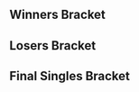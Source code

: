 {{DISPLAYTITLE:Smash Summit 5: Singles Bracket}}{{SetGame|melee}}
{{Smash Summit 5 Tabs}}
==Winners Bracket==
{{8DEWBracketA
|tourneylink=Smash Summit/5
|tourneyname=Smash Summit 5
<!-- Quarterfinals -->
|r1m1p1=Hungrybox |r1m1p1flag=us |r1m1p1score=3
|r1m1p2=SFAT |r1m1p2flag=us |r1m1p2score=0
|r1m1win=1
|r1m1p1char1=puff |r1m1p2char1=fox |r1m1p1stock1=4 |r1m1p2stock1=0 |r1m1win1=1 |r1m1stage1=Battlefield
|r1m1p1char2=puff |r1m1p2char2=fox |r1m1p1stock2=3 |r1m1p2stock2=0 |r1m1win2=1 |r1m1stage2=Final Destination
|r1m1p1char3=puff |r1m1p2char3=fox |r1m1p1stock3=2 |r1m1p2stock3=0 |r1m1win3=1 |r1m1stage3=Final Destination
|r1m1date=November 5, 2017
|r1m1details={{BracketMatchDetails|reddit=|comment=|vod=https://www.youtube.com/watch?v=JTv5Nobh-Lk}}

|r1m2p1=Axe |r1m2p1flag=us |r1m2p1score=0
|r1m2p2=Mango |r1m2p2flag=us |r1m2p2score=3
|r1m2win=2
|r1m2p1char1=pikachu |r1m2p2char1=fox |r1m2p1stock1=0 |r1m2p2stock1=1 |r1m2win1=2 |r1m2stage1=Battlefield
|r1m2p1char2=yl |r1m2p2char2=mario |r1m2p1stock2=0 |r1m2p2stock2=2 |r1m2win2=2 |r1m2stage2=Final Destination
|r1m2p1char3=pikachu |r1m2p2char3=fox |r1m2p1stock3=0 |r1m2p2stock3=2 |r1m2win3=2 |r1m2stage3=Fountain of Dreams
|r1m2date=November 5, 2017
|r1m2details={{BracketMatchDetails|reddit=|comment=|vod=https://www.youtube.com/watch?v=CPKQ00DN7I8}}

|r1m3p1=Armada |r1m3p1flag=se |r1m3p1score=3
|r1m3p2=Wizzrobe |r1m3p2flag=us |r1m3p2score=2
|r1m3win=1
|r1m3p1char1=peach |r1m3p2char1=cf |r1m3p1stock1=0 |r1m3p2stock1=1 |r1m3win1=2 |r1m3stage1=Final Destination
|r1m3p1char2=peach |r1m3p2char2=cf |r1m3p1stock2=0 |r1m3p2stock2=2 |r1m3win2=2 |r1m3stage2=Final Destination
|r1m3p1char3=peach |r1m3p2char3=cf |r1m3p1stock3=1 |r1m3p2stock3=0 |r1m3win3=1 |r1m3stage3=Dream Land
|r1m3p1char4=peach |r1m3p2char4=cf |r1m3p1stock4=2 |r1m3p2stock4=0 |r1m3win4=1 |r1m3stage4=Pokémon Stadium
|r1m3p1char5=peach |r1m3p2char5=cf |r1m3p1stock5=1 |r1m3p2stock5=0 |r1m3win5=1 |r1m3stage5=Pokémon Stadium
|r1m3date=November 5, 2017
|r1m3details={{BracketMatchDetails|reddit=|comment=|vod=https://www.youtube.com/watch?v=dDq7f0GwULc}}

|r1m4p1=Leffen |r1m4p1flag=se |r1m4p1score=3
|r1m4p2=Plup |r1m4p2flag=us |r1m4p2score=1
|r1m4win=1
|r1m4p1char1=fox |r1m4p2char1=sheik |r1m4p1stock1=1 |r1m4p2stock1=0 |r1m4win1=1 |r1m4stage1=Yoshi's Story
|r1m4p1char2=fox |r1m4p2char2=sheik |r1m4p1stock2=0 |r1m4p2stock2=1 |r1m4win2=2 |r1m4stage2=Battlefield
|r1m4p1char3=fox |r1m4p2char3=samus |r1m4p1stock3=3 |r1m4p2stock3=0 |r1m4win3=1 |r1m4stage3=Final Destination
|r1m4p1char4=fox |r1m4p2char4=sheik |r1m4p1stock4=1 |r1m4p2stock4=0 |r1m4win4=1 |r1m4stage4=Fountain of Dreams
|r1m4date=November 5, 2017
|r1m4details={{BracketMatchDetails|reddit=|comment=|vod=https://www.youtube.com/watch?v=ekFGdp4mFUM}}

<!-- SEMIFINALS -->
|r2m1p1=Hungrybox |r2m1p1flag=us |r2m1p1score=3
|r2m1p2=Mango |r2m1p2flag=us |r2m1p2score=1
|r2m1win=1
|r2m1p1char1=puff |r2m1p2char1=fox |r2m1p1stock1=1 |r2m1p2stock1=0 |r2m1win1=1 |r2m1stage1=Battlefield
|r2m1p1char2=puff |r2m1p2char2=fox |r2m1p1stock2=0 |r2m1p2stock2=1 |r2m1win2=2 |r2m1stage2=Yoshi's Story
|r2m1p1char3=puff |r2m1p2char3=fox |r2m1p1stock3=1 |r2m1p2stock3=0 |r2m1win3=1 |r2m1stage3=Dream Land
|r2m1p1char4=puff |r2m1p2char4=fox |r2m1p1stock4=2 |r2m1p2stock4=0 |r2m1win4=1 |r2m1stage4=Final Destination
|r2m1date=November 5, 2017
|r2m1details={{BracketMatchDetails|reddit=|comment=|vod=https://www.youtube.com/watch?v=kRIoj4ijYSE}}

|r2m2p1=Armada |r2m2p1flag=se |r2m2p1score=2
|r2m2p2=Leffen |r2m2p2flag=se |r2m2p2score=3
|r2m2win=2
|r2m2p1char1=fox |r2m2p2char1=fox |r2m2p1stock1=0 |r2m2p2stock1=3 |r2m2win1=2 |r2m2stage1=Dream Land
|r2m2p1char2=fox |r2m2p2char2=fox |r2m2p1stock2=2 |r2m2p2stock2=0 |r2m2win2=1 |r2m2stage2=Battlefield
|r2m2p1char3=fox |r2m2p2char3=fox |r2m2p1stock3=2 |r2m2p2stock3=0 |r2m2win3=1 |r2m2stage3=Final Destination
|r2m2p1char4=fox |r2m2p2char4=fox |r2m2p1stock4= 0 |r2m2p2stock4=2 |r2m2win4=2 |r2m2stage4=Final Destination
|r2m2p1char5=fox |r2m2p2char5=fox |r2m2p1stock5=0 |r2m2p2stock5=3 |r2m2win5=2 |r2m2stage5=Yoshi's Story
|r2m2date=November 5, 2017
|r2m2details={{BracketMatchDetails|reddit=|comment=|vod=https://www.youtube.com/watch?v=vz-9-E_f9XQ}}
}}

==Losers Bracket==
{{16DELBracketSmwA
|tourneylink=Smash Summit/5
|tourneyname=Smash Summit 5
|l1placement=13-16
|l2placement=9-12
|l3placement=7-8
|l4placement=5-6
|column-width=185

<!-- Round 1 -->
|l1m1p1=Hax |l1m1p1flag=us |l1m1p1score=2
|l1m1p2=MikeHaze |l1m1p2flag=us |l1m1p2score=3
|l1m1win=2
|l1m1p1char1=fox |l1m1p2char1=fox |l1m1p1stock1=1 |l1m1p2stock1=0 |l1m1win1=1 |l1m1stage1=Battlefield
|l1m1p1char2=fox |l1m1p2char2=fox |l1m1p1stock2=1 |l1m1p2stock2=0 |l1m1win2=1 |l1m1stage2=Dream Land
|l1m1p1char3=fox |l1m1p2char3=fox |l1m1p1stock3=0 |l1m1p2stock3=3 |l1m1win3=2 |l1m1stage3=Final Destination
|l1m1p1char4=fox |l1m1p2char4=fox |l1m1p1stock4=0 |l1m1p2stock4=2 |l1m1win4=2 |l1m1stage4=Yoshi's Story
|l1m1p1char5=fox |l1m1p2char5=fox |l1m1p1stock5=0 |l1m1p2stock5=2 |l1m1win5=2 |l1m1stage5=Yoshi's Story
|l1m1date=November 5, 2017
|l1m1details={{BracketMatchDetails|reddit=|comment=|vod=https://www.youtube.com/watch?v=esGzMk3g32s}}

|l1m2p1=Shroomed |l1m2p1flag=us |l1m2p1score=1
|l1m2p2=Crush |l1m2p2flag=us |l1m2p2score=3
|l1m2win=2
|l1m2p1char1=sheik |l1m2p2char1=fox |l1m2p1stock1=1 |l1m2p2stock1=0 |l1m2win1=1 |l1m2stage1=Battlefield
|l1m2p1char2=sheik |l1m2p2char2=fox |l1m2p1stock2=0 |l1m2p2stock2=3 |l1m2win2=2 |l1m2stage2=Pokémon Stadium
|l1m2p1char3=sheik |l1m2p2char3=fox |l1m2p1stock3=0 |l1m2p2stock3=1 |l1m2win3=2 |l1m2stage3=Yoshi's Story
|l1m2p1char4=sheik |l1m2p2char4=fox |l1m2p1stock4=0 |l1m2p2stock4=1 |l1m2win4=2 |l1m2stage4=Yoshi's Story
|l1m2date=November 5, 2017
|l1m2details={{BracketMatchDetails|reddit=|comment=|vod=https://www.youtube.com/watch?v=0zLcLvQanD0}}

|l1m3p1=Blea Gelo |l1m3p1flag=ve |l1m3p1score=0
|l1m3p2=Mew2King |l1m3p2flag=us |l1m3p2score=3
|l1m3win=2
|l1m3p1char1=luigi |l1m3p2char1=sheik |l1m3p1stock1=0 |l1m3p2stock1=4 |l1m3win1=2 |l1m3stage1=Battlefield
|l1m3p1char2=luigi |l1m3p2char2=sheik |l1m3p1stock2=0 |l1m3p2stock2=2 |l1m3win2=2 |l1m3stage2=Fountain of Dreams
|l1m3p1char3=luigi |l1m3p2char3=sheik |l1m3p1stock3=0 |l1m3p2stock3=2 |l1m3win3=2 |l1m3stage3=Fountain of Dreams
|l1m3date=November 5, 2017
|l1m3details={{BracketMatchDetails|reddit=|comment=|vod=https://www.youtube.com/watch?v=kj35vuY4CyM}}

|l1m4p1=S2J |l1m4p1flag=us |l1m4p1score=3
|l1m4p2=aMSa |l1m4p2flag=jp |l1m4p2score=1
|l1m4win=1
|l1m4p1char1=cf |l1m4p2char1=yoshi |l1m4p1stock1=2 |l1m4p2stock1=0 |l1m4win1=1 |l1m4stage1=Battlefield
|l1m4p1char2=cf |l1m4p2char2=yoshi |l1m4p1stock2=2 |l1m4p2stock2=0 |l1m4win2=1 |l1m4stage2=Yoshi's Story
|l1m4p1char3=cf |l1m4p2char3=yoshi |l1m4p1stock3=0 |l1m4p2stock3=1 |l1m4win3=2 |l1m4stage3=Fountain of Dreams
|l1m4p1char4=cf |l1m4p2char4=yoshi |l1m4p1stock4=3 |l1m4p2stock4=0 |l1m4win4=1 |l1m4stage4=Pokémon Stadium
|l1m4date=November 5, 2017
|l1m4details={{BracketMatchDetails|reddit=|comment=|vod=https://www.youtube.com/watch?v=knc9eqt8tuw}}

<!-- Round 2 -->
|l2m1p1=Plup |l2m1p1flag=us |l2m1p1score=3
|l2m1p2=MikeHaze |l2m1p2flag=us |l2m1p2score=0
|l2m1win=1
|l2m1p1char1=sheik |l2m1p2char1=fox |l2m1p1stock1=2 |l2m1p2stock1=0 |l2m1win1=1 |l2m1stage1=Yoshi's Story
|l2m1p1char2=sheik |l2m1p2char2=fox |l2m1p1stock2=2 |l2m1p2stock2=0 |l2m1win2=1 |l2m1stage2=Dream Land
|l2m1p1char3=fox |l2m1p2char3=fox |l2m1p1stock3=2 |l2m1p2stock3=0 |l2m1win3=1 |l2m1stage3=Final Destination
|l2m1date=November 5, 2017
|l2m1details={{BracketMatchDetails|reddit=|comment=|vod=https://www.youtube.com/watch?v=GTorHpQbgpE}}

|l2m2p1=Wizzrobe |l2m2p1flag=us |l2m2p1score=3
|l2m2p2=Crush |l2m2p2flag=us |l2m2p2score=0
|l2m2win=1
|l2m2p1char1=cf |l2m2p2char1=fox |l2m2p1stock1=2 |l2m2p2stock1=0 |l2m2win1=1 |l2m2stage1=Battlefield
|l2m2p1char2=cf |l2m2p2char2=fox |l2m2p1stock2=1 |l2m2p2stock2=0 |l2m2win2=1 |l2m2stage2=Yoshi's Story
|l2m2p1char3=cf |l2m2p2char3=fox |l2m2p1stock3=3 |l2m2p2stock3=0 |l2m2win3=1 |l2m2stage3=Yoshi's Story
|l2m2date=November 5, 2017
|l2m2details={{BracketMatchDetails|reddit=|comment=|vod=https://www.youtube.com/watch?v=JMLRh5nBK5k}}

|l2m3p1=Axe |l2m3p1flag=us |l2m3p1score=3
|l2m3p2=Mew2King |l2m3p2flag=us |l2m3p2score=2
|l2m3win=1
|l2m3p1char1=pikachu |l2m3p2char1=sheik |l2m3p1stock1=2 |l2m3p2stock1=0 |l2m3win1=1 |l2m3stage1=Yoshi's Story
|l2m3p1char2=marth |l2m3p2char2=sheik |l2m3p1stock2=0 |l2m3p2stock2=3 |l2m3win2=2 |l2m3stage2=Final Destination
|l2m3p1char3=pikachu |l2m3p2char3=sheik |l2m3p1stock3=2 |l2m3p2stock3=0 |l2m3win3=1 |l2m3stage3=Fountain of Dreams
|l2m3p1char4=pikachu |l2m3p2char4=sheik |l2m3p1stock4=0 |l2m3p2stock4=1 |l2m3win4=2 |l2m3stage4=Dream Land
|l2m3p1char5=pikachu |l2m3p2char5=sheik |l2m3p1stock5=3 |l2m3p2stock5=0 |l2m3win5=1 |l2m3stage5=Pokémon Stadium
|l2m3date=November 5, 2017
|l2m3details={{BracketMatchDetails|reddit=|comment=|vod=https://www.youtube.com/watch?v=WlKu6Ztq8rQ}}

|l2m4p1=SFAT |l2m4p1flag=us |l2m4p1score=3
|l2m4p2=S2J |l2m4p2flag=us |l2m4p2score=1
|l2m4win=1
|l2m4p1char1=fox |l2m4p2char1=cf |l2m4p1stock1=0 |l2m4p2stock1=3 |l2m4win1=2 |l2m4stage1=Battlefield
|l2m4p1char2=fox |l2m4p2char2=cf |l2m4p1stock2=4 |l2m4p2stock2=0 |l2m4win2=1 |l2m4stage2=Final Destination
|l2m4p1char3=fox |l2m4p2char3=cf |l2m4p1stock3=1 |l2m4p2stock3=0 |l2m4win3=1 |l2m4stage3=Pokémon Stadium
|l2m4p1char4=fox |l2m4p2char4=cf |l2m4p1stock4=2 |l2m4p2stock4=0 |l2m4win4=1 |l2m4stage4=Pokémon Stadium
|l2m4date=November 5, 2017
|l2m4details={{BracketMatchDetails|reddit=|comment=|vod=https://www.youtube.com/watch?v=wNOPAxAtLss}}

<!-- Round 3 -->
|l3m1p1=Plup |l3m1p1flag=us |l3m1p1score=3
|l3m1p2=Wizzrobe |l3m1p2flag=us |l3m1p2score=2
|l3m1win=1
|l3m1p1char1=sheik |l3m1p2char1=cf |l3m1p1stock1=0 |l3m1p2stock1=2 |l3m1win1=2 |l3m1stage1=Battlefield
|l3m1p1char2=sheik |l3m1p2char2=cf |l3m1p1stock2=1 |l3m1p2stock2=0 |l3m1win2=1 |l3m1stage2=Fountain of Dreams
|l3m1p1char3=fox |l3m1p2char3=cf |l3m1p1stock3=0 |l3m1p2stock3=2 |l3m1win3=2 |l3m1stage3=Pokémon Stadium
|l3m1p1char4=sheik |l3m1p2char4=cf |l3m1p1stock4=1 |l3m1p2stock4=0 |l3m1win4=1 |l3m1stage4=Yoshi's Story
|l3m1p1char5=sheik |l3m1p2char5=cf |l3m1p1stock5=1 |l3m1p2stock5=0 |l3m1win5=1 |l3m1stage5=Final Destination
|l3m1date=November 5, 2017
|l3m1details={{BracketMatchDetails|reddit=|comment=|vod=https://www.youtube.com/watch?v=4KPyy9d31ZY}}

|l3m2p1=Axe |l3m2p1flag=us |l3m2p1score=3
|l3m2p2=SFAT |l3m2p2flag=us |l3m2p2score=1
|l3m2win=1
|l3m2p1char1=pikachu |l3m2p2char1=fox |l3m2p1stock1=0 |l3m2p2stock1=3 |l3m2win1=2 |l3m2stage1=Battlefield
|l3m2p1char2=pikachu |l3m2p2char2=fox |l3m2p1stock2=1 |l3m2p2stock2=0 |l3m2win2=1 |l3m2stage2=Final Destination
|l3m2p1char3=pikachu |l3m2p2char3=fox |l3m2p1stock3=1 |l3m2p2stock3=0 |l3m2win3=1 |l3m2stage3=Yoshi's Story
|l3m2p1char4=pikachu |l3m2p2char4=fox |l3m2p1stock4=3 |l3m2p2stock4=0 |l3m2win4=1 |l3m2stage4=Yoshi's Story
|l3m2date=November 5, 2017
|l3m2details={{BracketMatchDetails|reddit=|comment=|vod=https://www.youtube.com/watch?v=ciBhH3p_Pr0}}

<!-- Round 4 -->
|l4m1p1=Mango |l4m1p1flag=us |l4m1p1score=3
|l4m1p2=Plup |l4m1p2flag=us |l4m1p2score=1
|l4m1win=1
|l4m1p1char1=fox |l4m1p2char1=sheik |l4m1p1stock1=1 |l4m1p2stock1=0 |l4m1win1=1 |l4m1stage1=Battlefield
|l4m1p1char2=fox |l4m1p2char2=sheik |l4m1p1stock2=0 |l4m1p2stock2=2 |l4m1win2=2 |l4m1stage2=Battlefield
|l4m1p1char3=fox |l4m1p2char3=sheik |l4m1p1stock3=2 |l4m1p2stock3=0 |l4m1win3=1 |l4m1stage3=Yoshi's Story
|l4m1p1char4=fox |l4m1p2char4=sheik |l4m1p1stock4=3 |l4m1p2stock4=0 |l4m1win4=1 |l4m1stage4=Fountain of Dreams
|l4m1date=November 5, 2017
|l4m1details={{BracketMatchDetails|reddit=|comment=|vod=https://www.youtube.com/watch?v=_rhIMKGg6kc}}

|l4m2p1=Armada |l4m2p1flag=se |l4m2p1score=3
|l4m2p2=Axe |l4m2p2flag=us |l4m2p2score=1
|l4m2win=1
|l4m2p1char1=peach |l4m2p2char1=pikachu |l4m2p1stock1=1 |l4m2p2stock1=0 |l4m2win1=1 |l4m2stage1=Battlefield
|l4m2p1char2=peach |l4m2p2char2=pikachu |l4m2p1stock2=2 |l4m2p2stock2=0 |l4m2win2=1 |l4m2stage2=Pokémon Stadium
|l4m2p1char3=peach |l4m2p2char3=pikachu |l4m2p1stock3=0 |l4m2p2stock3=1 |l4m2win3=2 |l4m2stage3=Battlefield
|l4m2p1char4=peach |l4m2p2char4=pikachu |l4m2p1stock4=2 |l4m2p2stock4=0 |l4m2win4=1 |l4m2stage4=Dream Land
|l4m2date=November 5, 2017
|l4m2details={{BracketMatchDetails|reddit=|comment=|vod=https://www.youtube.com/watch?v=or0Zuk5mimw}}
}}
<onlyinclude>
==Final Singles Bracket==
{{DEFinalSmwBracket
|tourneylink=Smash Summit/5
|tourneyname=Smash Summit 5
|l1placement=4
|r2placement=3
|r3loserplacement=2
|r3winnerplacement=1
|column-width=185
|column-width-finals=200
|export_score=true

<!-- FROM WINNERS -->
|r1m1p1=Hungrybox |r1m1p1flag=us |r1m1p1score=3
|r1m1p2=Leffen |r1m1p2flag=se |r1m1p2score=1
|r1m1win=1
|r1m1p1char1=puff |r1m1p2char1=fox |r1m1p1stock1=2 |r1m1p2stock1=0 |r1m1win1=1 |r1m1stage1=Battlefield
|r1m1p1char2=puff |r1m1p2char2=fox |r1m1p1stock2=1 |r1m1p2stock2=0 |r1m1win2=1 |r1m1stage2=Pokémon Stadium
|r1m1p1char3=puff |r1m1p2char3=fox |r1m1p1stock3=0 |r1m1p2stock3=1 |r1m1win3=2 |r1m1stage3=Pokémon Stadium
|r1m1p1char4=puff |r1m1p2char4=fox |r1m1p1stock4=1 |r1m1p2stock4=0 |r1m1win4=1 |r1m1stage4=Dream Land
|r1m1date=November 5, 2017
|r1m1details={{BracketMatchDetails|reddit=|comment=|vod=https://www.youtube.com/watch?v=h-Quta0feUA}}

<!-- FROM LOSERS -->
|l1m1p1=Mango |l1m1p1flag=us |l1m1p1score=1
|l1m1p2=Armada |l1m1p2flag=se |l1m1p2score=3
|l1m1win=2
|l1m1p1char1=fox |l1m1p2char1=peach |l1m1p1stock1=0 |l1m1p2stock1=1 |l1m1win1=2 |l1m1stage1=Dream Land
|l1m1p1char2=fox |l1m1p2char2=peach |l1m1p1stock2=2 |l1m1p2stock2=0 |l1m1win2=1 |l1m1stage2=Pokémon Stadium
|l1m1p1char3=fox |l1m1p2char3=peach |l1m1p1stock3=0 |l1m1p2stock3=2 |l1m1win3=2 |l1m1stage3=Final Destination
|l1m1p1char4=fox |l1m1p2char4=peach |l1m1p1stock4=0 |l1m1p2stock4=2 |l1m1win4=2 |l1m1stage4=Battlefield
|l1m1date=November 5, 2017
|l1m1details={{BracketMatchDetails|reddit=|comment=|vod=https://www.youtube.com/watch?v=nBJoQ3pV-EE}}

<!-- LOSERS FINALS -->
|r2m1p1=Leffen |r2m1p1flag=se |r2m1p1score=0
|r2m1p2=Armada |r2m1p2flag=se |r2m1p2score=3
|r2m1win=2
|r2m1p1char1=fox |r2m1p2char1=fox |r2m1p1stock1=0 |r2m1p2stock1=1 |r2m1win1=2 |r2m1stage1=Dream Land
|r2m1p1char2=fox |r2m1p2char2=fox |r2m1p1stock2=0 |r2m1p2stock2=2 |r2m1win2=2 |r2m1stage2=Final Destination
|r2m1p1char3=fox |r2m1p2char3=fox |r2m1p1stock3=0 |r2m1p2stock3=2 |r2m1win3=2 |r2m1stage3=Dream Land
|r2m1date=November 5, 2017
|r2m1details={{BracketMatchDetails|reddit=|comment=|vod=https://www.youtube.com/watch?v=Wpn8-wryIok}}

<!-- GRAND FINALS -->
|r3m1p1=Hungrybox |r3m1p1flag=us |r3m1p1score=3
|r3m1p2=Armada |r3m1p2flag=se |r3m1p2score=2
|r3m1win=1
|r3m1p1char1=jigglypuff |r3m1p2char1=fox |r3m1p1stock1=0 |r3m1p2stock1=1 |r3m1win1=2 |r3m1stage1=Battlefield
|r3m1p1char2=jigglypuff |r3m1p2char2=fox |r3m1p1stock2=2 |r3m1p2stock2=0 |r3m1win2=1 |r3m1stage2=Dream Land
|r3m1p1char3=jigglypuff |r3m1p2char3=fox |r3m1p1stock3=1 |r3m1p2stock3=0 |r3m1win3=1 |r3m1stage3=Final Destination
|r3m1p1char4=jigglypuff |r3m1p2char4=fox |r3m1p1stock4=0 |r3m1p2stock4=2 |r3m1win4=2 |r3m1stage4=Final Destination
|r3m1p1char5=jigglypuff |r3m1p2char5=fox |r3m1p1stock5=1 |r3m1p2stock5=0 |r3m1win5=1 |r3m1stage5=Battlefield
|r3m1date=November 5, 2017
|r3m1details={{BracketMatchDetails|reddit=|comment=|vod=https://www.youtube.com/watch?v=jThAcoD4G50}}
}}</onlyinclude>
